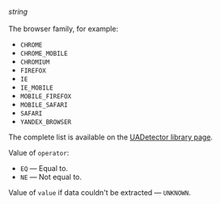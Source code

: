 _string_<br/><br/>The browser family, for example:

- `CHROME`
- `CHROME_MOBILE`
- `CHROMIUM`
- `FIREFOX`
- `IE`
- `IE_MOBILE`
- `MOBILE_FIREFOX`
- `MOBILE_SAFARI`
- `SAFARI`
- `YANDEX_BROWSER`

The complete list is available on the [UADetector library page](http://uadetector.sourceforge.net/modules/uadetector-core/apidocs/net/sf/uadetector/UserAgentFamily.html).

Value of `operator`:

- `EQ` — Equal to.
- `NE` — Not equal to.

Value of `value` if data couldn't be extracted — `UNKNOWN`.